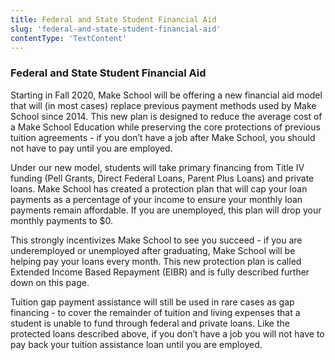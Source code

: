 ```yaml
---
title: Federal and State Student Financial Aid
slug: 'federal-and-state-student-financial-aid'
contentType: 'TextContent'
---
```


### Federal and State Student Financial Aid

Starting in Fall 2020, Make School will be offering a new financial aid model that will (in most
cases) replace previous payment methods used by Make School since 2014. This new plan is designed to
reduce the average cost of a Make School Education while preserving the core protections of previous
tuition agreements - if you don’t have a job after Make School, you should not have to pay until you
are employed.

Under our new model, students will take primary financing from Title IV funding (Pell Grants, Direct
Federal Loans, Parent Plus Loans) and private loans. Make School has created a protection plan that
will cap your loan payments as a percentage of your income to ensure your monthly loan payments
remain affordable. If you are unemployed, this plan will drop your monthly payments to $0.

This strongly incentivizes Make School to see you succeed - if you are underemployed or unemployed
after graduating, Make School will be helping pay your loans every month. This new protection plan
is called Extended Income Based Repayment (EIBR) and is fully described further down on this page.

Tuition gap payment assistance will still be used in rare cases as gap financing - to cover the
remainder of tuition and living expenses that a student is unable to fund through federal and
private loans. Like the protected loans described above, if you don’t have a job you will not have
to pay back your tuition assistance loan until you are employed.
